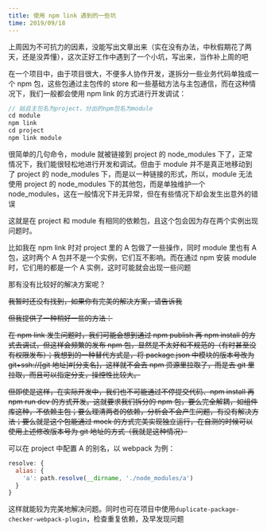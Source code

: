 ```yaml
---
title: 使用 npm link 遇到的一些坑
time: 2019/09/18
---
```


上周因为不可抗力的因素，没能写出文章出来（实在没有办法，中秋假期花了两天，还是没弄懂），这次正好工作中遇到了一个小坑，写出来，当作补上周的吧

在一个项目中，由于项目很大，不便多人协作开发，遂拆分一些业务代码单独成一个 npm 包，这些包通过主包传的 store 和一些基础方法与主包通信，而在这种情况下，我们一般都会使用 npm link 的方式进行开发调试：

```js
// 姑且主包名为project，分出的npm包名为module
cd module
npm link
cd project
npm link module
```

很简单的几句命令，module 就被链接到 project 的 node_modules 下了，正常情况下，我们能很轻松地进行开发和调试。但由于 module 并不是真正地移动到了 project 的 node_modules 下，而是以一种链接的形式，所以，module 无法使用 project 的 node_modules 下的其他包，而是单独维护一个 node_modules，这在一般情况下并无异常，但在有些情况下却会发生出意外的错误

这就是在 project 和 module 有相同的依赖包，且这个包会因为存在两个实例出现问题时。

比如我在 npm link 时对 project 里的 A 包做了一些操作，同时 module 里也有 A 包，这时两个 A 包并不是一个实例，它们互不影响。而在通过 npm 安装 module 时，它们用的都是一个 A 实例，这时可能就会出现一些问题

那有没有比较好的解决方案呢？

~~我暂时还没有找到，如果你有完美的解决方案，请告诉我~~

~~但我提供了一种稍好一些的方法：~~

~~在 npm link 发生问题时，我们可能会想到通过 npm publish 再 npm install 的方式去调试，但这样会频繁的发布 npm 包，显然是不太好和不规范的（有时甚至没有权限发布）；我想到的一种替代方式是，将 package.json 中模块的版本号改为 git+ssh://[git 地址]#[分支名]，这样就不会去 npm 资源里拉取了，而是去 git 里拉取，而且可以指定分支，操控性比较大。~~

~~但即使是这样，在实际开发中，我们也不可能通过不停提交代码、npm install 再 npm run dev 的方式开发。这就要求我们拆分的 npm 包，要么完全解耦，如组件库这种，不依赖主包；要么理清两者的依赖，分析会不会产生问题，有没有解决方法；要么就是这个包能通过 mock 的方式完美实现独立运行，在自测的时候可以使用上述修改版本号为 git 地址的方式（我就是这种情况）~~

可以在 project 中配置 A 的别名，以 webpack 为例：

```js
resolve: {
  alias: {
    'a': path.resolve(__dirname, './node_modules/a')
  }
}
```

这样就能较为完美地解决问题。同时也可在项目中使用`duplicate-package-checker-webpack-plugin`，检查重复依赖，及早发现问题

